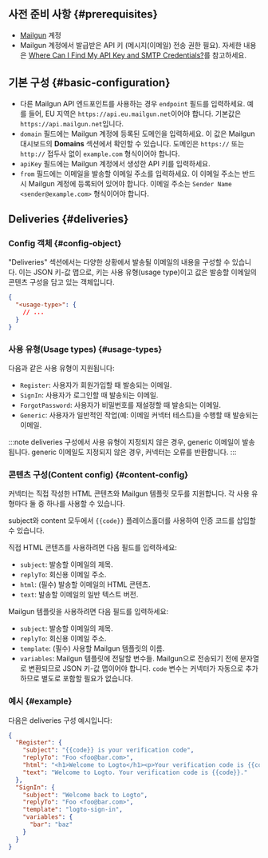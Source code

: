 ## 사전 준비 사항 \{#prerequisites}

- [Mailgun](https://www.mailgun.com/) 계정
- Mailgun 계정에서 발급받은 API 키 (메시지(이메일) 전송 권한 필요). 자세한 내용은 [Where Can I Find My API Key and SMTP Credentials?](https://help.mailgun.com/hc/en-us/articles/203380100-Where-Can-I-Find-My-API-Key-and-SMTP-Credentials-)를 참고하세요.

## 기본 구성 \{#basic-configuration}

- 다른 Mailgun API 엔드포인트를 사용하는 경우 `endpoint` 필드를 입력하세요. 예를 들어, EU 지역은 `https://api.eu.mailgun.net`이어야 합니다. 기본값은 `https://api.mailgun.net`입니다.
- `domain` 필드에는 Mailgun 계정에 등록된 도메인을 입력하세요. 이 값은 Mailgun 대시보드의 **Domains** 섹션에서 확인할 수 있습니다. 도메인은 `https://` 또는 `http://` 접두사 없이 `example.com` 형식이어야 합니다.
- `apiKey` 필드에는 Mailgun 계정에서 생성한 API 키를 입력하세요.
- `from` 필드에는 이메일을 발송할 이메일 주소를 입력하세요. 이 이메일 주소는 반드시 Mailgun 계정에 등록되어 있어야 합니다. 이메일 주소는 `Sender Name <sender@example.com>` 형식이어야 합니다.

## Deliveries \{#deliveries}

### Config 객체 \{#config-object}

"Deliveries" 섹션에서는 다양한 상황에서 발송될 이메일의 내용을 구성할 수 있습니다. 이는 JSON 키-값 맵으로, 키는 사용 유형(usage type)이고 값은 발송할 이메일의 콘텐츠 구성을 담고 있는 객체입니다.

```json
{
  "<usage-type>": {
    // ...
  }
}
```

### 사용 유형(Usage types) \{#usage-types}

다음과 같은 사용 유형이 지원됩니다:

- `Register`: 사용자가 회원가입할 때 발송되는 이메일.
- `SignIn`: 사용자가 로그인할 때 발송되는 이메일.
- `ForgotPassword`: 사용자가 비밀번호를 재설정할 때 발송되는 이메일.
- `Generic`: 사용자가 일반적인 작업(예: 이메일 커넥터 테스트)을 수행할 때 발송되는 이메일.

:::note
deliveries 구성에서 사용 유형이 지정되지 않은 경우, generic 이메일이 발송됩니다. generic 이메일도 지정되지 않은 경우, 커넥터는 오류를 반환합니다.
:::

### 콘텐츠 구성(Content config) \{#content-config}

커넥터는 직접 작성한 HTML 콘텐츠와 Mailgun 템플릿 모두를 지원합니다. 각 사용 유형마다 둘 중 하나를 사용할 수 있습니다.

subject와 content 모두에서 `{{code}}` 플레이스홀더를 사용하여 인증 코드를 삽입할 수 있습니다.

직접 HTML 콘텐츠를 사용하려면 다음 필드를 입력하세요:

- `subject`: 발송할 이메일의 제목.
- `replyTo`: 회신용 이메일 주소.
- `html`: (필수) 발송할 이메일의 HTML 콘텐츠.
- `text`: 발송할 이메일의 일반 텍스트 버전.

Mailgun 템플릿을 사용하려면 다음 필드를 입력하세요:

- `subject`: 발송할 이메일의 제목.
- `replyTo`: 회신용 이메일 주소.
- `template`: (필수) 사용할 Mailgun 템플릿의 이름.
- `variables`: Mailgun 템플릿에 전달할 변수들. Mailgun으로 전송되기 전에 문자열로 변환되므로 JSON 키-값 맵이어야 합니다. `code` 변수는 커넥터가 자동으로 추가하므로 별도로 포함할 필요가 없습니다.

### 예시 \{#example}

다음은 deliveries 구성 예시입니다:

```json
{
  "Register": {
    "subject": "{{code}} is your verification code",
    "replyTo": "Foo <foo@bar.com>",
    "html": "<h1>Welcome to Logto</h1><p>Your verification code is {{code}}.</p>",
    "text": "Welcome to Logto. Your verification code is {{code}}."
  },
  "SignIn": {
    "subject": "Welcome back to Logto",
    "replyTo": "Foo <foo@bar.com>",
    "template": "logto-sign-in",
    "variables": {
      "bar": "baz"
    }
  }
}
```

